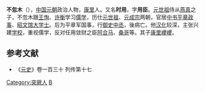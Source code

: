 '''不忽木'''（{{bd|1255年||1300年||catIdx=K}}），[[中国|中国]][[元朝|元朝]]政治人物，[[康里|康里]]人。又名'''时用'''，字'''用臣'''。[[元世祖|元世祖]]侍从[[燕真|燕真]]之子，不忽木跟[[王恂|王恂]]、[[许衡|许衡]]学习[[儒学|儒学]]，历仕[[元世祖|元世祖]]、[[元成宗|元成宗]]两朝，官居[[中书|中书]][[平章政事|平章政事]]、[[昭文馆|昭文馆]][[大学士|大学士]]。后为平章军国事，行[[御史中丞|御史中丞]]，後病亡。他[[汉化|汉化]]较深，主张兴建[[学校|学校]]，重视儒学，反对任用敛财之臣[[阿合马|阿合马]]、[[桑哥|桑哥]]等。其子[[康里巎巎|康里巎巎]]。

==参考文献==
*《[[元史|元史]]》卷一百三十 列传第十七

[[Category:突厥人|Category:突厥人]]
[[Category:元朝政治人物|B]]